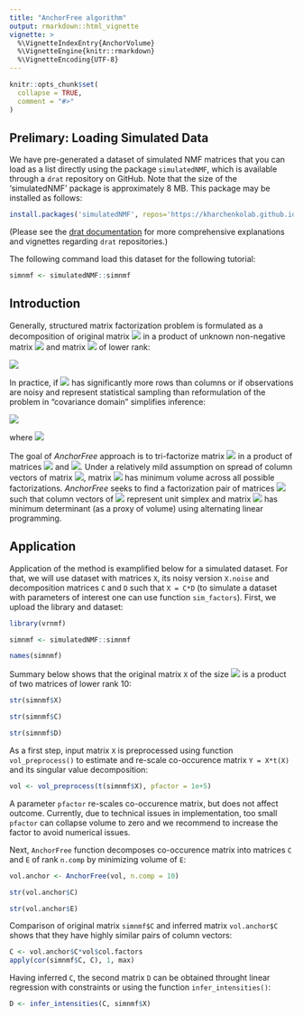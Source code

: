 ```yaml
---
title: "AnchorFree algorithm"
output: rmarkdown::html_vignette
vignette: >
  %\VignetteIndexEntry{AnchorVolume}
  %\VignetteEngine{knitr::rmarkdown}
  %\VignetteEncoding{UTF-8}
---
```

  
```r
knitr::opts_chunk$set(
  collapse = TRUE,
  comment = "#>"
)
```

## Prelimary: Loading Simulated Data

We have pre-generated a dataset of simulated NMF matrices that you can load as a list directly using the package `simulatedNMF`, which is available through a `drat` repository on GitHub. Note that the size of the 'simulatedNMF' package is approximately 8 MB. This package may be installed as follows:


```r
install.packages('simulatedNMF', repos='https://kharchenkolab.github.io/drat/', type='source')
```

(Please see the [drat documentation](https://dirk.eddelbuettel.com/code/drat.html) for more comprehensive explanations and vignettes regarding `drat` repositories.)


The following command load this dataset for the following tutorial:

```r
simnmf <- simulatedNMF::simnmf
```


## Introduction  
  
  Generally, structured matrix factorization problem is formulated as a decomposition of original matrix <img src="https://render.githubusercontent.com/render/math?math=X"> in a product of unknown non-negative matrix <img src="https://render.githubusercontent.com/render/math?math=C"> and matrix <img src="https://render.githubusercontent.com/render/math?math=D"> of lower rank: 
  
    
<img src="https://render.githubusercontent.com/render/math?math=\begin{aligned}X = C \cdot D \end{aligned}">

  In practice, if <img src="https://render.githubusercontent.com/render/math?math=X"> has significantly more rows than columns or if observations are noisy and represent statistical sampling than reformulation of the problem in "covariance domain" simplifies inference:
  
<img src="https://render.githubusercontent.com/render/math?math=\begin{aligned}Y = C \cdot E \cdot C^{T},\end{aligned}">

  where <img src="https://render.githubusercontent.com/render/math?math=Y = X \cdot X^{T}, E = D \cdot D^{T}.">
  
  The goal of _AnchorFree_ approach is to tri-factorize matrix <img src="https://render.githubusercontent.com/render/math?math=Y"> in a product of matrices <img src="https://render.githubusercontent.com/render/math?math=C"> and <img src="https://render.githubusercontent.com/render/math?math=E">. Under a relatively mild assumption on spread of column vectors of matrix <img src="https://render.githubusercontent.com/render/math?math=C">, matrix <img src="https://render.githubusercontent.com/render/math?math=E"> has minimum volume across all possible factorizations. _AnchorFree_ seeks to find a factorization pair of matrices <img src="https://render.githubusercontent.com/render/math?math=(C, E)"> such that column vectors of <img src="https://render.githubusercontent.com/render/math?math=C"> represent unit simplex and matrix <img src="https://render.githubusercontent.com/render/math?math=E"> has minimum determinant (as a proxy of volume) using alternating linear programming. 

## Application

Application of the method is examplified below for a simulated dataset. For that, we will use dataset with matrices `X`, its noisy version `X.noise` and decomposition matrices `C` and `D` such that `X = C*D` (to simulate a dataset with parameters of interest one can use function `sim_factors`). First, we upload the library and dataset:
  
  ```r
library(vrnmf)

simnmf <- simulatedNMF::simnmf

names(simnmf)
```

Summary below shows that the original matrix `X` of the size <img src="https://render.githubusercontent.com/render/math?math=192 \cdot 3000"> is a product of two matrices of lower rank 10:
  
  ```r
str(simnmf$X)

str(simnmf$C)

str(simnmf$D)
```

As a first step, input matrix `X` is preprocessed using function `vol_preprocess()` to estimate and re-scale co-occurence matrix `Y = X*t(X)` and its singular value decomposition:
  
  ```r
vol <- vol_preprocess(t(simnmf$X), pfactor = 1e+5)
```

A parameter `pfactor` re-scales co-occurence matrix, but does not affect outcome. Currently, due to technical issues in implementation, too small `pfactor` can collapse volume to zero and we recommend to increase the factor to avoid numerical issues.

Next, `AnchorFree` function decomposes co-occurence matrix into matrices `C` and `E` of rank `n.comp` by minimizing volume of `E`:
  
  ```r
vol.anchor <- AnchorFree(vol, n.comp = 10)

str(vol.anchor$C)

str(vol.anchor$E)
```

Comparison of original matrix `simnmf$C` and inferred matrix `vol.anchor$C` shows that they have highly similar pairs of column vectors:
  
  ```r
C <- vol.anchor$C*vol$col.factors
apply(cor(simnmf$C, C), 1, max)
```

Having inferred `C`, the second matrix `D` can be obtained throught linear regression with constraints or using the function `infer_intensities()`:
  
  ```r
D <- infer_intensities(C, simnmf$X)
```

